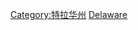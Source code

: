 {{commonscat|Transportation in Delaware‎}}

[[Category:特拉华州|Category:特拉华州]]
[[Category:美國各州交通|Delaware]]